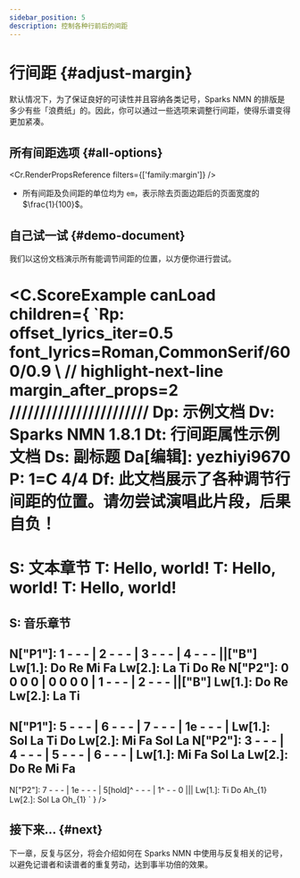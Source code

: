```yaml
---
sidebar_position: 5
description: 控制各种行前后的间距
---
```


# 行间距 {#adjust-margin}

默认情况下，为了保证良好的可读性并且容纳各类记号，Sparks NMN 的排版是多少有些「浪费纸」的。因此，你可以通过一些选项来调整行间距，使得乐谱变得更加紧凑。

## 所有间距选项 {#all-options}

<Cr.RenderPropsReference filters={['family:margin']} />

- 所有间距及负间距的单位均为 `em`，表示除去页面边距后的页面宽度的 $\frac{1}{100}$。

## 自己试一试 {#demo-document}

我们以这份文档演示所有能调节间距的位置，以方便你进行尝试。

<C.ScoreExample canLoad children={
`Rp: offset_lyrics_iter=0.5 font_lyrics=Roman,CommonSerif/600/0.9 \\
// highlight-next-line
    margin_after_props=2
///////////////////////
Dp: 示例文档
Dv: Sparks NMN 1.8.1
Dt: 行间距属性示例文档
Ds: 副标题
Da[编辑]: yezhiyi9670
P: 1=C 4/4
Df: 此文档展示了各种调节行间距的位置。请勿尝试演唱此片段，后果自负！
====
S: 文本章节
T: Hello, world!
T: Hello, world!
T: Hello, world!
====
S: 音乐章节
---
N["P1"]: 1 - - - | 2 - - - | 3 - - - | 4 - - - ||["B"]
Lw[1.]: Do Re Mi Fa
Lw[2.]: La Ti Do Re
N["P2"]: 0 0 0 0 | 0 0 0 0 | 1 - - - | 2 - - - ||["B"]
Lw[1.]: Do Re
Lw[2.]: La Ti
---
N["P1"]: 5 - - - | 6 - - - | 7 - - - | 1e - - - |
Lw[1.]: Sol La Ti Do
Lw[2.]: Mi Fa Sol La
N["P2"]: 3 - - - | 4 - - - | 5 - - - | 6 - - - |
Lw[1.]: Mi Fa Sol La
Lw[2.]: Do Re Mi Fa
---
N["P2"]: 7 - - - | 1e - - - | 5[hold]^ - - - | 1^ - - 0 |||
Lw[1.]: Ti Do Ah_{1}
Lw[2.]: Sol La Oh_{1}
`
} />

## 接下来... {#next}

<!--接下来我们抽象地介绍一下 Sparks NMN 是如何调整音符和歌词的位置以防止它们重叠的。当然，这部分是可以跳过的。-->

下一章，反复与区分，将会介绍如何在 Sparks NMN 中使用与反复相关的记号，以避免记谱者和读谱者的重复劳动，达到事半功倍的效果。
